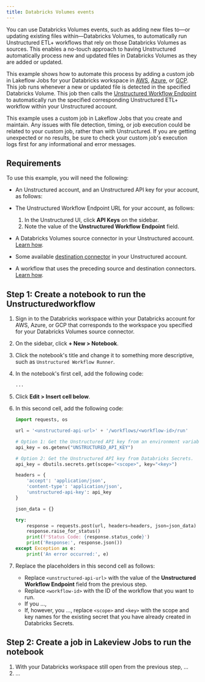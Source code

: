 ```yaml
---
title: Databricks Volumes events
---
```


You can use Databricks Volumes events, such as adding new files to&mdash;or updating existing files within&mdash;Databricks Volumes, to automatically run Unstructured ETL+ workflows 
that rely on those Databricks Volumes as sources. This enables a no-touch approach to having Unstructured automatically process new and updated files in Databricks Volumes as they are added or updated.

This example shows how to automate this process by adding a custom job in Lakeflow Jobs for your Databricks workspace in 
[AWS](https://docs.databricks.com/aws/jobs/), [Azure](https://learn.microsoft.com/azure/databricks/jobs/), or 
[GCP](https://docs.databricks.com/gcp/jobs). This job runs 
whenever a new or updated file is detected in the specified Databricks Volume. This job then calls the [Unstructured Workflow Endpoint](/api-reference/workflow/overview) to automatically run the 
specified corresponding Unstructured ETL+ workflow within your Unstructured account.

<Note>
    This example uses a custom job in Lakeflow Jobs that you create and maintain. 
    Any issues with file detection, timing, or job execution could be related to your custom job, 
    rather than with Unstructured. If you are getting unexpected or no results, be sure to check your custom 
    job's execution logs first for any informational and error messages.
</Note>

## Requirements


To use this example, you will need the following:

- An Unstructured account, and an Unstructured API key for your account, as follows:

  <GetStartedSimpleApiOnly />

- The Unstructured Workflow Endpoint URL for your account, as follows:

  1. In the Unstructured UI, click **API Keys** on the sidebar.<br/>
  2. Note the value of the **Unstructured Workflow Endpoint** field.

- A Databricks Volumes source connector in your Unstructured account. [Learn how](/ui/sources/databricks-volumes). 
- Some available [destination connector](/ui/destinations/overview) in your Unstructured account.
- A workflow that uses the preceding source and destination connectors. [Learn how](/ui/workflows).

## Step 1: Create a notebook to run the Unstructuredworkflow

1. Sign in to the Databricks workspace within your Databricks account for AWS, Azure, or GCP that 
   corresponds to the workspace you specified for your Databricks Volumes source connector.
2. On the sidebar, click **+ New > Notebook**.
3. Click the notebook's title and change it to something more descriptive, such as `Unstructured Workflow Runner`.
4. In the notebook's first cell, add the following code:

   ```python
   ...
   ```

5. Click **Edit > Insert cell below**.
6. In this second cell, add the following code:

   ```python
   import requests, os

   url = '<unstructured-api-url>' + '/workflows/<workflow-id>/run'

   # Option 1: Get the Unstructured API key from an environment variable.
   api_key = os.getenv("UNSTRUCTURED_API_KEY")

   # Option 2: Get the Unstructured API key from Databricks Secrets.
   api_key = dbutils.secrets.get(scope="<scope>", key="<key>")

   headers = {
       'accept': 'application/json',
       'content-type': 'application/json',
       'unstructured-api-key': api_key
   }

   json_data = {}

   try:
       response = requests.post(url, headers=headers, json=json_data)
       response.raise_for_status()
       print(f'Status Code: {response.status_code}')
       print('Response:', response.json())
   except Exception as e:
       print('An error occurred:', e)
   ```

7. Replace the placeholders in this second cell as follows:

   - Replace `<unstructured-api-url>` with the value of the **Unstructured Workflow Endpoint** field from the previous step.
   - Replace `<workflow-id>` with the ID of the workflow that you want to run.
   - If you ..., 
   - If, however, you ..., replace `<scope>` and `<key>` with the scope and key names for the existing secret that you have already created in Databricks Secrets.

## Step 2: Create a job in Lakeview Jobs to run the notebook

1. With your Databricks workspace still open from the previous step, ...
2. ...